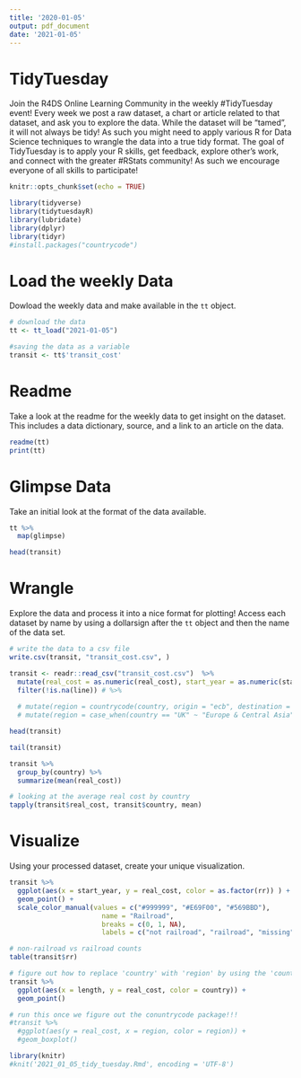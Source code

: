 ```yaml
---
title: '2020-01-05'
output: pdf_document
date: '2021-01-05'
---
```


# TidyTuesday

Join the R4DS Online Learning Community in the weekly #TidyTuesday event!
Every week we post a raw dataset, a chart or article related to that dataset, and ask you to explore the data.
While the dataset will be “tamed”, it will not always be tidy! As such you might need to apply various R for Data Science techniques to wrangle the data into a true tidy format.
The goal of TidyTuesday is to apply your R skills, get feedback, explore other’s work, and connect with the greater #RStats community!
As such we encourage everyone of all skills to participate!

```r
knitr::opts_chunk$set(echo = TRUE)
```

```r

library(tidyverse)
library(tidytuesdayR)
library(lubridate)
library(dplyr)
library(tidyr)
#install.packages("countrycode")


```

# Load the weekly Data

Dowload the weekly data and make available in the `tt` object.

```r
# download the data
tt <- tt_load("2021-01-05")

#saving the data as a variable
transit <- tt$'transit_cost'

```


# Readme

Take a look at the readme for the weekly data to get insight on the dataset.
This includes a data dictionary, source, and a link to an article on the data.

```r

readme(tt)
print(tt)

```


# Glimpse Data

Take an initial look at the format of the data available.

```r

tt %>% 
  map(glimpse)

head(transit)

```

# Wrangle

Explore the data and process it into a nice format for plotting! Access each dataset by name by using a dollarsign after the `tt` object and then the name of the data set.

```r

# write the data to a csv file
write.csv(transit, "transit_cost.csv", )

transit <- readr::read_csv("transit_cost.csv")  %>% 
  mutate(real_cost = as.numeric(real_cost), start_year = as.numeric(start_year)) %>%
  filter(!is.na(line)) # %>%
  
  # mutate(region = countrycode(country, origin = "ecb", destination = "region")) %>%
  # mutate(region = case_when(country == "UK" ~ "Europe & Central Asia", TRUE ~ region))

```

```r
head(transit)
```

```r
tail(transit)
```

```r
transit %>%
  group_by(country) %>%
  summarize(mean(real_cost))
```

```r
# looking at the average real cost by country
tapply(transit$real_cost, transit$country, mean)
```


# Visualize

Using your processed dataset, create your unique visualization.

```r

transit %>%
  ggplot(aes(x = start_year, y = real_cost, color = as.factor(rr)) ) + 
  geom_point() +
  scale_color_manual(values = c("#999999", "#E69F00", "#569BBD"), 
                       name = "Railroad",
                       breaks = c(0, 1, NA),
                       labels = c("not railroad", "railroad", "missing"))
```
```r
# non-railroad vs railroad counts
table(transit$rr)
```

```r
# figure out how to replace 'country' with 'region' by using the 'countrycode' package
transit %>%
  ggplot(aes(x = length, y = real_cost, color = country)) + 
  geom_point()
```



```r
# run this once we figure out the conuntrycode package!!!
#transit %>%
  #ggplot(aes(y = real_cost, x = region, color = region)) + 
  #geom_boxplot() 
```


```r
library(knitr)
#knit('2021_01_05_tidy_tuesday.Rmd', encoding = 'UTF-8')
```

